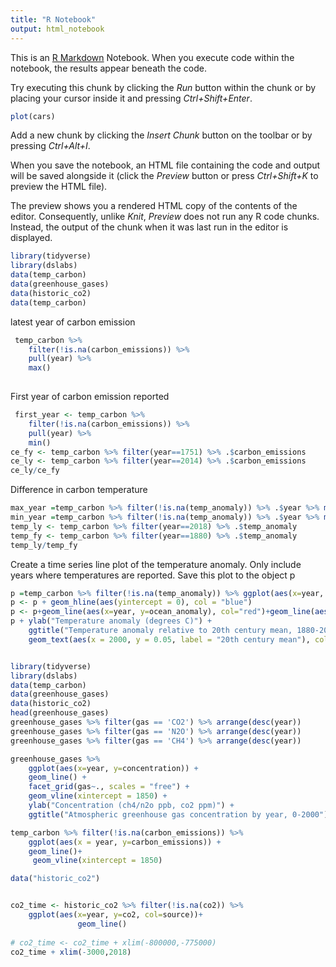 ```yaml
---
title: "R Notebook"
output: html_notebook
---
```


This is an [R Markdown](http://rmarkdown.rstudio.com) Notebook. When you execute code within the notebook, the results appear beneath the code. 

Try executing this chunk by clicking the *Run* button within the chunk or by placing your cursor inside it and pressing *Ctrl+Shift+Enter*. 

```r
plot(cars)
```

Add a new chunk by clicking the *Insert Chunk* button on the toolbar or by pressing *Ctrl+Alt+I*.

When you save the notebook, an HTML file containing the code and output will be saved alongside it (click the *Preview* button or press *Ctrl+Shift+K* to preview the HTML file).

The preview shows you a rendered HTML copy of the contents of the editor. Consequently, unlike *Knit*, *Preview* does not run any R code chunks. Instead, the output of the chunk when it was last run in the editor is displayed.

```r
library(tidyverse)
library(dslabs)
data(temp_carbon)
data(greenhouse_gases)
data(historic_co2)
data(temp_carbon)
```
latest year of carbon emission
```r
 temp_carbon %>%
    filter(!is.na(carbon_emissions)) %>%
    pull(year) %>%
    max()
        
```
First year of carbon emission reported
```r
 first_year <- temp_carbon %>%
    filter(!is.na(carbon_emissions)) %>%
    pull(year) %>%
    min()
ce_fy <- temp_carbon %>% filter(year==1751) %>% .$carbon_emissions
ce_ly <- temp_carbon %>% filter(year==2014) %>% .$carbon_emissions
ce_ly/ce_fy

```
Difference in carbon temperature

```r
max_year =temp_carbon %>% filter(!is.na(temp_anomaly)) %>% .$year %>% max()
min_year =temp_carbon %>% filter(!is.na(temp_anomaly)) %>% .$year %>% min()
temp_ly <- temp_carbon %>% filter(year==2018) %>% .$temp_anomaly
temp_fy <- temp_carbon %>% filter(year==1880) %>% .$temp_anomaly
temp_ly/temp_fy
```

Create a time series line plot of the temperature anomaly. Only include years where temperatures are reported. Save this plot to the object p
```r
p =temp_carbon %>% filter(!is.na(temp_anomaly)) %>% ggplot(aes(x=year, y=temp_anomaly))+geom_line()
p <- p + geom_hline(aes(yintercept = 0), col = "blue")
p <- p+geom_line(aes(x=year, y=ocean_anomaly), col="red")+geom_line(aes(x=year, y=land_anomaly), col="green")
p + ylab("Temperature anomaly (degrees C)") +
    ggtitle("Temperature anomaly relative to 20th century mean, 1880-2018") +
    geom_text(aes(x = 2000, y = 0.05, label = "20th century mean"), col = "blue")



```
```r
library(tidyverse)
library(dslabs)
data(temp_carbon)
data(greenhouse_gases)
data(historic_co2)
head(greenhouse_gases)
greenhouse_gases %>% filter(gas == 'CO2') %>% arrange(desc(year))
greenhouse_gases %>% filter(gas == 'N2O') %>% arrange(desc(year))
greenhouse_gases %>% filter(gas == 'CH4') %>% arrange(desc(year))


```
```r
greenhouse_gases %>%
    ggplot(aes(x=year, y=concentration)) +
    geom_line() +
    facet_grid(gas~., scales = "free") +
    geom_vline(xintercept = 1850) +
    ylab("Concentration (ch4/n2o ppb, co2 ppm)") +
    ggtitle("Atmospheric greenhouse gas concentration by year, 0-2000")
```
```r
temp_carbon %>% filter(!is.na(carbon_emissions)) %>%
    ggplot(aes(x = year, y=carbon_emissions)) +
    geom_line()+
     geom_vline(xintercept = 1850) 
```

```r
data("historic_co2")


co2_time <- historic_co2 %>% filter(!is.na(co2)) %>% 
    ggplot(aes(x=year, y=co2, col=source))+
               geom_line()
  
# co2_time <- co2_time + xlim(-800000,-775000)
co2_time + xlim(-3000,2018)
```

